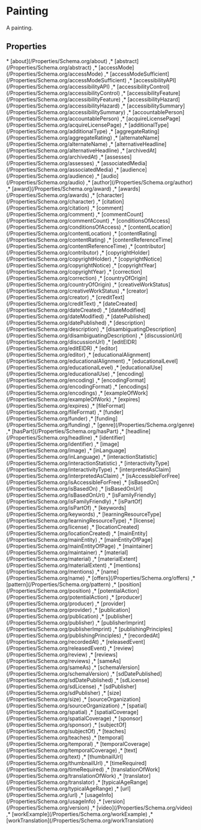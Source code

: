 
# Painting

A painting.

## Properties

<Grid>
* [about](/Properties/Schema.org/about)
,* [abstract](/Properties/Schema.org/abstract)
,* [accessMode](/Properties/Schema.org/accessMode)
,* [accessModeSufficient](/Properties/Schema.org/accessModeSufficient)
,* [accessibilityAPI](/Properties/Schema.org/accessibilityAPI)
,* [accessibilityControl](/Properties/Schema.org/accessibilityControl)
,* [accessibilityFeature](/Properties/Schema.org/accessibilityFeature)
,* [accessibilityHazard](/Properties/Schema.org/accessibilityHazard)
,* [accessibilitySummary](/Properties/Schema.org/accessibilitySummary)
,* [accountablePerson](/Properties/Schema.org/accountablePerson)
,* [acquireLicensePage](/Properties/Schema.org/acquireLicensePage)
,* [additionalType](/Properties/Schema.org/additionalType)
,* [aggregateRating](/Properties/Schema.org/aggregateRating)
,* [alternateName](/Properties/Schema.org/alternateName)
,* [alternativeHeadline](/Properties/Schema.org/alternativeHeadline)
,* [archivedAt](/Properties/Schema.org/archivedAt)
,* [assesses](/Properties/Schema.org/assesses)
,* [associatedMedia](/Properties/Schema.org/associatedMedia)
,* [audience](/Properties/Schema.org/audience)
,* [audio](/Properties/Schema.org/audio)
,* [author](/Properties/Schema.org/author)
,* [award](/Properties/Schema.org/award)
,* [awards](/Properties/Schema.org/awards)
,* [character](/Properties/Schema.org/character)
,* [citation](/Properties/Schema.org/citation)
,* [comment](/Properties/Schema.org/comment)
,* [commentCount](/Properties/Schema.org/commentCount)
,* [conditionsOfAccess](/Properties/Schema.org/conditionsOfAccess)
,* [contentLocation](/Properties/Schema.org/contentLocation)
,* [contentRating](/Properties/Schema.org/contentRating)
,* [contentReferenceTime](/Properties/Schema.org/contentReferenceTime)
,* [contributor](/Properties/Schema.org/contributor)
,* [copyrightHolder](/Properties/Schema.org/copyrightHolder)
,* [copyrightNotice](/Properties/Schema.org/copyrightNotice)
,* [copyrightYear](/Properties/Schema.org/copyrightYear)
,* [correction](/Properties/Schema.org/correction)
,* [countryOfOrigin](/Properties/Schema.org/countryOfOrigin)
,* [creativeWorkStatus](/Properties/Schema.org/creativeWorkStatus)
,* [creator](/Properties/Schema.org/creator)
,* [creditText](/Properties/Schema.org/creditText)
,* [dateCreated](/Properties/Schema.org/dateCreated)
,* [dateModified](/Properties/Schema.org/dateModified)
,* [datePublished](/Properties/Schema.org/datePublished)
,* [description](/Properties/Schema.org/description)
,* [disambiguatingDescription](/Properties/Schema.org/disambiguatingDescription)
,* [discussionUrl](/Properties/Schema.org/discussionUrl)
,* [editEIDR](/Properties/Schema.org/editEIDR)
,* [editor](/Properties/Schema.org/editor)
,* [educationalAlignment](/Properties/Schema.org/educationalAlignment)
,* [educationalLevel](/Properties/Schema.org/educationalLevel)
,* [educationalUse](/Properties/Schema.org/educationalUse)
,* [encoding](/Properties/Schema.org/encoding)
,* [encodingFormat](/Properties/Schema.org/encodingFormat)
,* [encodings](/Properties/Schema.org/encodings)
,* [exampleOfWork](/Properties/Schema.org/exampleOfWork)
,* [expires](/Properties/Schema.org/expires)
,* [fileFormat](/Properties/Schema.org/fileFormat)
,* [funder](/Properties/Schema.org/funder)
,* [funding](/Properties/Schema.org/funding)
,* [genre](/Properties/Schema.org/genre)
,* [hasPart](/Properties/Schema.org/hasPart)
,* [headline](/Properties/Schema.org/headline)
,* [identifier](/Properties/Schema.org/identifier)
,* [image](/Properties/Schema.org/image)
,* [inLanguage](/Properties/Schema.org/inLanguage)
,* [interactionStatistic](/Properties/Schema.org/interactionStatistic)
,* [interactivityType](/Properties/Schema.org/interactivityType)
,* [interpretedAsClaim](/Properties/Schema.org/interpretedAsClaim)
,* [isAccessibleForFree](/Properties/Schema.org/isAccessibleForFree)
,* [isBasedOn](/Properties/Schema.org/isBasedOn)
,* [isBasedOnUrl](/Properties/Schema.org/isBasedOnUrl)
,* [isFamilyFriendly](/Properties/Schema.org/isFamilyFriendly)
,* [isPartOf](/Properties/Schema.org/isPartOf)
,* [keywords](/Properties/Schema.org/keywords)
,* [learningResourceType](/Properties/Schema.org/learningResourceType)
,* [license](/Properties/Schema.org/license)
,* [locationCreated](/Properties/Schema.org/locationCreated)
,* [mainEntity](/Properties/Schema.org/mainEntity)
,* [mainEntityOfPage](/Properties/Schema.org/mainEntityOfPage)
,* [maintainer](/Properties/Schema.org/maintainer)
,* [material](/Properties/Schema.org/material)
,* [materialExtent](/Properties/Schema.org/materialExtent)
,* [mentions](/Properties/Schema.org/mentions)
,* [name](/Properties/Schema.org/name)
,* [offers](/Properties/Schema.org/offers)
,* [pattern](/Properties/Schema.org/pattern)
,* [position](/Properties/Schema.org/position)
,* [potentialAction](/Properties/Schema.org/potentialAction)
,* [producer](/Properties/Schema.org/producer)
,* [provider](/Properties/Schema.org/provider)
,* [publication](/Properties/Schema.org/publication)
,* [publisher](/Properties/Schema.org/publisher)
,* [publisherImprint](/Properties/Schema.org/publisherImprint)
,* [publishingPrinciples](/Properties/Schema.org/publishingPrinciples)
,* [recordedAt](/Properties/Schema.org/recordedAt)
,* [releasedEvent](/Properties/Schema.org/releasedEvent)
,* [review](/Properties/Schema.org/review)
,* [reviews](/Properties/Schema.org/reviews)
,* [sameAs](/Properties/Schema.org/sameAs)
,* [schemaVersion](/Properties/Schema.org/schemaVersion)
,* [sdDatePublished](/Properties/Schema.org/sdDatePublished)
,* [sdLicense](/Properties/Schema.org/sdLicense)
,* [sdPublisher](/Properties/Schema.org/sdPublisher)
,* [size](/Properties/Schema.org/size)
,* [sourceOrganization](/Properties/Schema.org/sourceOrganization)
,* [spatial](/Properties/Schema.org/spatial)
,* [spatialCoverage](/Properties/Schema.org/spatialCoverage)
,* [sponsor](/Properties/Schema.org/sponsor)
,* [subjectOf](/Properties/Schema.org/subjectOf)
,* [teaches](/Properties/Schema.org/teaches)
,* [temporal](/Properties/Schema.org/temporal)
,* [temporalCoverage](/Properties/Schema.org/temporalCoverage)
,* [text](/Properties/Schema.org/text)
,* [thumbnailUrl](/Properties/Schema.org/thumbnailUrl)
,* [timeRequired](/Properties/Schema.org/timeRequired)
,* [translationOfWork](/Properties/Schema.org/translationOfWork)
,* [translator](/Properties/Schema.org/translator)
,* [typicalAgeRange](/Properties/Schema.org/typicalAgeRange)
,* [url](/Properties/Schema.org/url)
,* [usageInfo](/Properties/Schema.org/usageInfo)
,* [version](/Properties/Schema.org/version)
,* [video](/Properties/Schema.org/video)
,* [workExample](/Properties/Schema.org/workExample)
,* [workTranslation](/Properties/Schema.org/workTranslation)

</Grid>

